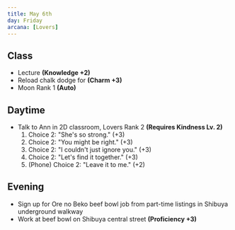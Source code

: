 ```yaml
---
title: May 6th
day: Friday
arcana: [Lovers]
---
```


## Class
- Lecture **(Knowledge +2)**
- Reload chalk dodge for **(Charm +3)**
- Moon Rank 1 **(Auto)**

## Daytime
- Talk to Ann in 2D classroom, Lovers Rank 2 **(Requires Kindness Lv. 2)**
    1. Choice 2: "She's so strong." (+3)
    1. Choice 2: "You might be right." (+3)
    1. Choice 2: "I couldn't just ignore you." (+3)
    1. Choice 2: "Let's find it together." (+3)
    1. (Phone) Choice 2: "Leave it to me." (+2)

## Evening
- Sign up for Ore no Beko beef bowl job from part-time listings in Shibuya underground walkway
- Work at beef bowl on Shibuya central street **(Proficiency +3)**